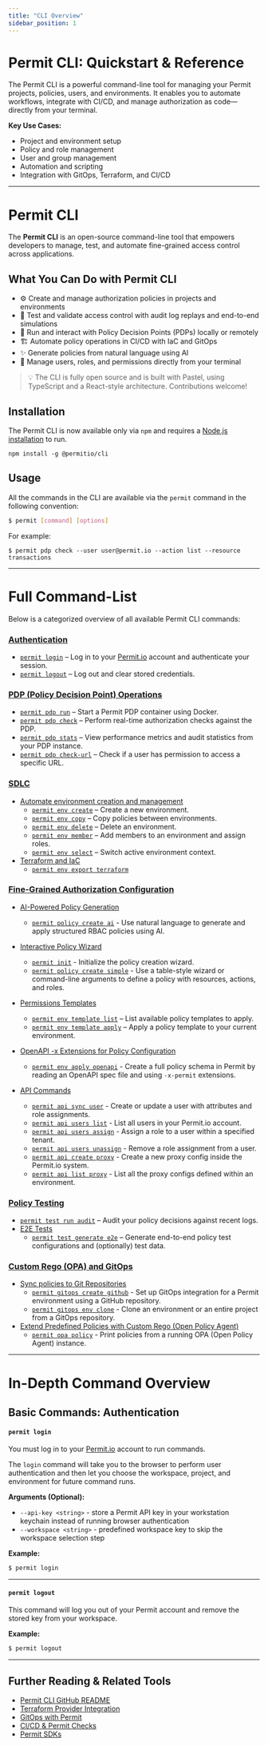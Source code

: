 ```yaml
---
title: "CLI Overview"
sidebar_position: 1
---
```



# Permit CLI: Quickstart & Reference

The Permit CLI is a powerful command-line tool for managing your Permit projects, policies, users, and environments. It enables you to automate workflows, integrate with CI/CD, and manage authorization as code—directly from your terminal.

**Key Use Cases:**
- Project and environment setup
- Policy and role management
- User and group management
- Automation and scripting
- Integration with GitOps, Terraform, and CI/CD

---

# Permit CLI
The **Permit CLI** is an open-source command-line tool that empowers developers to manage, test, and automate fine-grained access control across applications.

## What You Can Do with Permit CLI

- ⚙️ Create and manage authorization policies in projects and environments
- 🧪 Test and validate access control with audit log replays and end-to-end simulations
- 🚀 Run and interact with Policy Decision Points (PDPs) locally or remotely
- 🏗️ Automate policy operations in CI/CD with IaC and GitOps
- ✨ Generate policies from natural language using AI
- 🔐 Manage users, roles, and permissions directly from your terminal

> :bulb: The CLI is fully open source and is built with Pastel, using TypeScript and a React-style architecture. Contributions welcome!

## Installation

The Permit CLI is now available only via `npm` and requires a [Node.js installation](https://nodejs.org/en/download) to run.

```
npm install -g @permitio/cli
```

## Usage

All the commands in the CLI are available via the `permit` command in the following convention:

```bash
$ permit [command] [options]
```

For example:

```
$ permit pdp check --user user@permit.io --action list --resource transactions
```

---

# Full Command-List

Below is a categorized overview of all available Permit CLI commands:

### [Authentication](./permit-cli.mdx#basic-commands-authentication)

- [`permit login`](./permit-cli.mdx#permit-login) – Log in to your [Permit.io](https://www.permit.io/) account and authenticate your session.
- [`permit logout`](./permit-cli.mdx#permit-logout) – Log out and clear stored credentials.

### [PDP (Policy Decision Point) Operations](./permit-cli-pdp.mdx)

- [`permit pdp run`](./permit-cli-pdp.mdx#permit-pdp-run) – Start a Permit PDP container using Docker.
- [`permit pdp check`](./permit-cli-pdp.mdx#permit-pdp-check) – Perform real-time authorization checks against the PDP.
- [`permit pdp stats`](./permit-cli-pdp.mdx#permit-pdp-stats) – View performance metrics and audit statistics from your PDP instance.
- [`permit pdp check-url`](./permit-cli-pdp.mdx#permit-pdp-check-url) – Check if a user has permission to access a specific URL.

### [SDLC](./permit-cli-envs.mdx)

- [Automate environment creation and management](./permit-cli-envs.mdx#automate-environment-creation-and-management)
  - [`permit env create`](./permit-cli-envs.mdx#permit-env-create) – Create a new environment.
  - [`permit env copy`](./permit-cli-envs.mdx#permit-env-copy) – Copy policies between environments.
  - [`permit env delete`](./permit-cli-envs.mdx#permit-env-delete) – Delete an environment.
  - [`permit env member`](./permit-cli-envs.mdx#permit-env-member) – Add members to an environment and assign roles.
  - [`permit env select`](./permit-cli-envs.mdx#permit-env-select) – Switch active environment context.
- [Terraform and IaC](./permit-cli-envs.mdx#terraform-and-iac)
  - [`permit env export terraform`](./permit-cli-envs.mdx#permit-env-export-terraform)

### [Fine-Grained Authorization Configuration](./permit-cli-policy.mdx)

- [AI-Powered Policy Generation](./permit-cli-policy.mdx#policy-creation-with-ai-llm)
  - [`permit policy create ai`](./permit-cli-policy.mdx#policy-creation-with-ai-llm) - Use natural language to generate and apply structured RBAC policies using AI.
- [Interactive Policy Wizard](./permit-cli-policy.mdx#interactive-policy-wizard)
  - [`permit init`](./permit-cli-policy.mdx#permit-init) - Initialize the policy creation wizard.
  - [`permit policy create simple`](./permit-cli-policy.mdx#simplified-policy-creation) - Use a table-style wizard or command-line arguments to define a policy with resources, actions, and roles.
- [Permissions Templates](./permit-cli-policy.mdx#template-based-policy-setup)
  - [`permit env template list`](./permit-cli-policy.mdx#permit-env-template-list) – List available policy templates to apply.
  - [`permit env template apply`](./permit-cli-policy.mdx#permit-env-template-apply) – Apply a policy template to your current environment.
- [OpenAPI -x Extensions for Policy Configuration](./permit-cli-policy.mdx#policy-from-openapi)
  - [`permit env apply openapi`](./permit-cli-policy.mdx#policy-from-openapi) - Create a full policy schema in Permit by reading an OpenAPI spec file and using `-x-permit` extensions.

- [API Commands](./permit-cli-api.mdx)
  - [`permit api sync user`](./permit-cli-api.mdx#permit-api-sync-user) - Create or update a user with attributes and role assignments.
  - [`permit api users list`](./permit-cli-api.mdx#permit-api-users-list) - List all users in your Permit.io account.
  - [`permit api users assign`](./permit-cli-api.mdx#permit-api-users-assign) - Assign a role to a user within a specified tenant.
  - [`permit api users unassign`](./permit-cli-api.mdx#permit-api-users-unassign) - Remove a role assignment from a user.
  - [`permit api create proxy`](./permit-cli-api.mdx#permit-api-create-proxy) - Create a new proxy config inside the Permit.io system.
  - [`permit api list proxy`](./permit-cli-api.mdx#permit-api-list-proxy) - List all the proxy configs defined within an environment.

### [Policy Testing](./permit-cli-test.mdx)

- [`permit test run audit`](./permit-cli-test.mdx#permit-test-run-audit) – Audit your policy decisions against recent logs.
- [E2E Tests](./permit-cli-test.mdx#execute-e2e-tests)
  - [`permit test generate e2e`](./permit-cli-test.mdx#permit-test-generate-e2e) – Generate end-to-end policy test configurations and (optionally) test data.

### [Custom Rego (OPA) and GitOps](./permit-cli-gitops.mdx)

- [Sync policies to Git Repositories](./permit-cli-gitops.mdx#sync-policies-to-git-repositories)
  - [`permit gitops create github`](./permit-cli-gitops.mdx#permit-gitops-create-github) - Set up GitOps integration for a Permit environment using a GitHub repository.
  - [`permit gitops env clone`](./permit-cli-gitops.mdx#permit-gitops-env-clone) - Clone an environment or an entire project from a GitOps repository.
- [Extend Predefined Policies with Custom Rego (Open Policy Agent)](./permit-cli-gitops.mdx#extend-predefined-policies-with-custom-rego-open-policy-agent)
  - [`permit opa policy`](./permit-cli-gitops.mdx#extend-predefined-policies-with-custom-rego-open-policy-agent) - Print policies from a running OPA (Open Policy Agent) instance.

---

# In-Depth Command Overview

## Basic Commands: Authentication

#### `permit login`

You must log in to your [Permit.io](http://permit.io/) account to run commands.

The `login` command will take you to the browser to perform user authentication and then let you choose the workspace, project, and environment for future command runs.

**Arguments (Optional):**

- `--api-key <string>` - store a Permit API key in your workstation keychain instead of running browser authentication
- `--workspace <string>` - predefined workspace key to skip the workspace selection step

**Example:**

```bash
$ permit login
```

---

#### `permit logout`

This command will log you out of your Permit account and remove the stored key from your workspace.

**Example:**

```bash
$ permit logout
```

---

## Further Reading & Related Tools

- [Permit CLI GitHub README](https://github.com/permitio/permit-cli/blob/main/README.md)
- [Terraform Provider Integration](/integrations/infra-as-code/terraform-provider)
- [GitOps with Permit](/integrations/gitops/overview)
- [CI/CD & Permit Checks](/how-to/enforce-permissions/check)
- [Permit SDKs](/sdk/sdks-overview)

